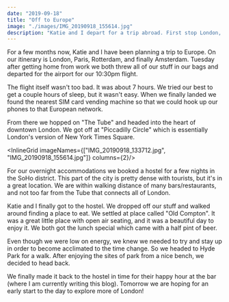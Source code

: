 ```yaml
---
date: "2019-09-18"
title: "Off to Europe"
image: "./images/IMG_20190918_155614.jpg"
description: "Katie and I depart for a trip abroad. First stop London, England"
---
```



For a few months now, Katie and I have been planning a trip to Europe. On our itinerary is London, Paris, Rotterdam, and finally Amsterdam. Tuesday after getting home from work we both threw all of our stuff in our bags and departed for the airport for our 10:30pm flight.

<InlineImage imageName="IMG_20190917_192959.jpg"/>

The flight itself wasn't too bad. It was about 7 hours. We tried our best to get a couple hours of sleep, but it wasn't easy. When we finally landed we found the nearest SIM card vending machine so that we could hook up our phones to that European network.

From there we hopped on "The Tube" and headed into the heart of downtown London. We got off at "Piccadilly Circle" which is essentially London's version of New York Times Square.

<InlineGrid imageNames={["IMG_20190918_133712.jpg", "IMG_20190918_155614.jpg"]} columns={2}/>

For our overnight accommodations we booked a hostel for a few nights in the SoHo district. This part of the city is pretty dense with tourists, but it's in a great location. We are within walking distance of many bars/restaurants, and not too far from the Tube that connects all of London.

Katie and I finally got to the hostel. We dropped off our stuff and walked around finding a place to eat. We settled at place called "Old Compton". It was a great little place with open air seating, and it was a beautiful day to enjoy it. We both got the lunch special which came with a half pint of beer.

<InlineImage imageName="IMG_20190918_145431.jpg"/>

Even though we were low on energy, we knew we needed to try and stay up in order to become acclimated to the time change. So we headed to Hyde Park for a walk. After enjoying the sites of park from a nice bench, we decided to head back.

We finally made it back to the hostel in time for their happy hour at the bar (where I am currently writing this blog). Tomorrow we are hoping for an early start to the day to explore more of London!